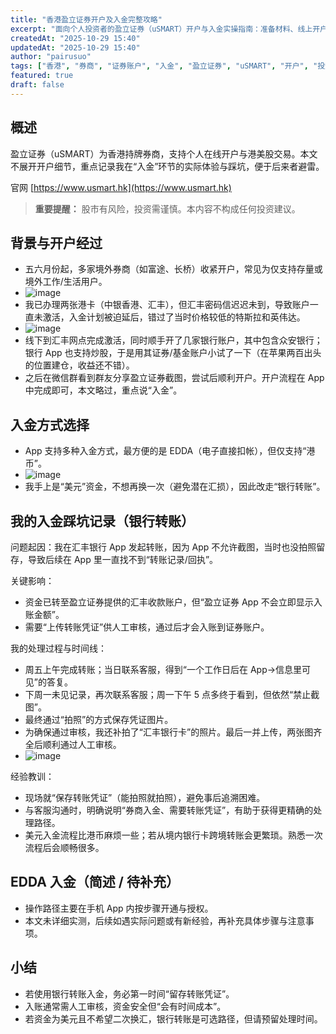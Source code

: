 ```yaml
---
title: "香港盈立证券开户及入金完整攻略"
excerpt: "面向个人投资者的盈立证券（uSMART）开户与入金实操指南：准备材料、线上开户流程、常见入金方式（本地转账/FPS/跨境汇款）、到账时效与费用要点、易错项排查与合规提示。"
createdAt: "2025-10-29 15:40"
updatedAt: "2025-10-29 15:40"
author: "pairusuo"
tags: ["香港", "券商", "证券账户", "入金", "盈立证券", "uSMART", "开户", "投资"]
featured: true
draft: false
---
```


## 概述

盈立证券（uSMART）为香港持牌券商，支持个人在线开户与港美股交易。本文不展开开户细节，重点记录我在“入金”环节的实际体验与踩坑，便于后来者避雷。

官网 [https://www.usmart.hk](https://www.usmart.hk)

> **重要提醒：** 股市有风险，投资需谨慎。本内容不构成任何投资建议。

## 背景与开户经过

- 五六月份起，多家境外券商（如富途、长桥）收紧开户，常见为仅支持存量或境外工作/生活用户。
- ![image](https://image.pairusuo.top/uploads/2025/usmart/1.jpg)
- 我已办理两张港卡（中银香港、汇丰），但汇丰密码信迟迟未到，导致账户一直未激活，入金计划被迫延后，错过了当时价格较低的特斯拉和英伟达。
- ![image](https://image.pairusuo.top/uploads/2025/usmart/2.jpg)
- 线下到汇丰网点完成激活，同时顺手开了几家银行账户，其中包含众安银行；银行 App 也支持炒股，于是用其证券/基金账户小试了一下（在苹果两百出头的位置建仓，收益还不错）。
- 之后在微信群看到群友分享盈立证券截图，尝试后顺利开户。开户流程在 App 中完成即可，本文略过，重点说“入金”。

## 入金方式选择

- App 支持多种入金方式，最方便的是 EDDA（电子直接扣帐），但仅支持“港币”。
- ![image](https://image.pairusuo.top/uploads/2025/usmart/3.jpg)
- 我手上是“美元”资金，不想再换一次（避免潜在汇损），因此改走“银行转账”。

## 我的入金踩坑记录（银行转账）

问题起因：我在汇丰银行 App 发起转账，因为 App 不允许截图，当时也没拍照留存，导致后续在 App 里一直找不到“转账记录/回执”。

关键影响：
- 资金已转至盈立证券提供的汇丰收款账户，但“盈立证券 App 不会立即显示入账金额”。
- 需要“上传转账凭证”供人工审核，通过后才会入账到证券账户。

我的处理过程与时间线：
- 周五上午完成转账；当日联系客服，得到“一个工作日后在 App→信息里可见”的答复。
- 下周一未见记录，再次联系客服；周一下午 5 点多终于看到，但依然“禁止截图”。
- 最终通过“拍照”的方式保存凭证图片。
- 为确保通过审核，我还补拍了“汇丰银行卡”的照片。最后一并上传，两张图齐全后顺利通过人工审核。
- ![image](https://image.pairusuo.top/uploads/2025/usmart/4.jpg)

经验教训：
- 现场就“保存转账凭证”（能拍照就拍照），避免事后追溯困难。
- 与客服沟通时，明确说明“券商入金、需要转账凭证”，有助于获得更精确的处理路径。
- 美元入金流程比港币麻烦一些；若从境内银行卡跨境转账会更繁琐。熟悉一次流程后会顺畅很多。

## EDDA 入金（简述 / 待补充）

- 操作路径主要在手机 App 内按步骤开通与授权。
- 本文未详细实测，后续如遇实际问题或有新经验，再补充具体步骤与注意事项。

## 小结

- 若使用银行转账入金，务必第一时间“留存转账凭证”。
- 入账通常需人工审核，资金安全但“会有时间成本”。
- 若资金为美元且不希望二次换汇，银行转账是可选路径，但请预留处理时间。
